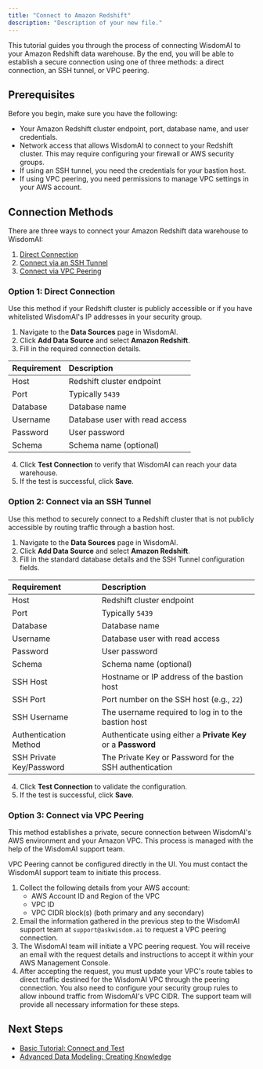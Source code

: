 ```yaml
---
title: "Connect to Amazon Redshift"
description: "Description of your new file."
---
```


This tutorial guides you through the process of connecting WisdomAI to your Amazon Redshift data warehouse. By the end, you will be able to establish a secure connection using one of three methods: a direct connection, an SSH tunnel, or VPC peering.

## Prerequisites

Before you begin, make sure you have the following:

- Your Amazon Redshift cluster endpoint, port, database name, and user credentials.
- Network access that allows WisdomAI to connect to your Redshift cluster. This may require configuring your firewall or AWS security groups.
- If using an SSH tunnel, you need the credentials for your bastion host.
- If using VPC peering, you need permissions to manage VPC settings in your AWS account.

## Connection Methods

There are three ways to connect your Amazon Redshift data warehouse to WisdomAI:

1. [Direct Connection](#option-1-direct-connection)
2. [Connect via an SSH Tunnel](#option-2-connect-via-an-ssh-tunnel)
3. [Connect via VPC Peering](#option-3-connect-via-vpc-peering)

### Option 1: Direct Connection

Use this method if your Redshift cluster is publicly accessible or if you have whitelisted WisdomAI's IP addresses in your security group.

1. Navigate to the **Data Sources** page in WisdomAI.
2. Click **Add Data Source** and select **Amazon Redshift**.
3. Fill in the required connection details.

| Requirement | Description                    |
| :---------- | :----------------------------- |
| Host        | Redshift cluster endpoint      |
| Port        | Typically `5439`               |
| Database    | Database name                  |
| Username    | Database user with read access |
| Password    | User password                  |
| Schema      | Schema name (optional)         |

4. Click **Test Connection** to verify that WisdomAI can reach your data warehouse.
5. If the test is successful, click **Save**.

### Option 2: Connect via an SSH Tunnel

Use this method to securely connect to a Redshift cluster that is not publicly accessible by routing traffic through a bastion host.

1. Navigate to the **Data Sources** page in WisdomAI.
2. Click **Add Data Source** and select **Amazon Redshift**.
3. Fill in the standard database details and the SSH Tunnel configuration fields.

| Requirement              | Description                                                   |
| :----------------------- | :------------------------------------------------------------ |
| Host                     | Redshift cluster endpoint                                     |
| Port                     | Typically `5439`                                              |
| Database                 | Database name                                                 |
| Username                 | Database user with read access                                |
| Password                 | User password                                                 |
| Schema                   | Schema name (optional)                                        |
| SSH Host                 | Hostname or IP address of the bastion host                    |
| SSH Port                 | Port number on the SSH host (e.g., `22`)                      |
| SSH Username             | The username required to log in to the bastion host           |
| Authentication Method    | Authenticate using either a **Private Key** or a **Password** |
| SSH Private Key/Password | The Private Key or Password for the SSH authentication        |

4. Click **Test Connection** to validate the configuration.
5. If the test is successful, click **Save**.

### Option 3: Connect via VPC Peering

This method establishes a private, secure connection between WisdomAI's AWS environment and your Amazon VPC. This process is managed with the help of the WisdomAI support team.

<Warning>
  VPC Peering cannot be configured directly in the UI. You must contact the WisdomAI support team to initiate this process.
</Warning>

1. Collect the following details from your AWS account:
   - AWS Account ID and Region of the VPC
   - VPC ID
   - VPC CIDR block(s) (both primary and any secondary)
2. Email the information gathered in the previous step to the WisdomAI support team at `support@askwisdom.ai` to request a VPC peering connection.
3. The WisdomAI team will initiate a VPC peering request. You will receive an email with the request details and instructions to accept it within your AWS Management Console.
4. After accepting the request, you must update your VPC's route tables to direct traffic destined for the WisdomAI VPC through the peering connection. You also need to configure your security group rules to allow inbound traffic from WisdomAI's VPC CIDR. The support team will provide all necessary information for these steps.

## Next Steps

- [Basic Tutorial: Connect and Test](/setting-up-wisdom-ai/basic-tutorial-connect-and-test)
- [Advanced Data Modeling: Creating Knowledge](/setting-up-wisdom-ai/advanced-data-modeling-creating-knowledge)